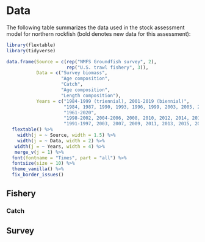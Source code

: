 # Data

The following table summarizes the data used in the stock assessment model for northern rockfish (bold denotes new data for this assessment):

```r
library(flextable)
library(tidyverse)

data.frame(Source = c(rep("NMFS Groundfish survey", 2),
                      rep("U.S. trawl fishery", 3)),
           Data = c("Survey biomass",
                    "Age composition",
                    "Catch",
                    "Age composition",
                    "Length composition"),
           Years = c("1984-1999 (triennial), 2001-2019 (biennial)",
                     "1984, 1987, 1990, 1993, 1996, 1999, 2003, 2005, 2007, 2009, 2011, 2013, 2015, 2017, 2019",
                     "1961-2020",
                     "1998-2002, 2004-2006, 2008, 2010, 2012, 2014, 2016, 2018",
                     "1991-1997, 2003, 2007, 2009, 2011, 2013, 2015, 2017, 2019"))  %>% 
  flextable() %>% 
    width(j = ~ Source, width = 1.5) %>% 
    width(j = ~ Data, width = 2) %>% 
   width(j = ~ Years, width = 4) %>% 
   merge_v(j = 1) %>% 
  font(fontname = "Times", part = "all") %>% 
  fontsize(size = 10) %>% 
  theme_vanilla() %>% 
  fix_border_issues() 

```

## Fishery

### Catch

## Survey

